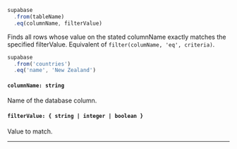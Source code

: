 
<!-- prettier-ignore -->
```js {3} 
supabase
  .from(tableName)
  .eq(columnName, filterValue)
```

Finds all rows whose value on the stated columnName exactly matches the specified filterValue. Equivalent of `filter(columName, 'eq', criteria)`.

<Collapsable title="Toggle Example">

<!-- prettier-ignore -->
```js {3}
supabase
  .from('countries')
  .eq('name', 'New Zealand')
```

</Collapsable>

#### `columnName: string`
Name of the database column.

#### `filterValue: { string | integer | boolean }`
Value to match.

---